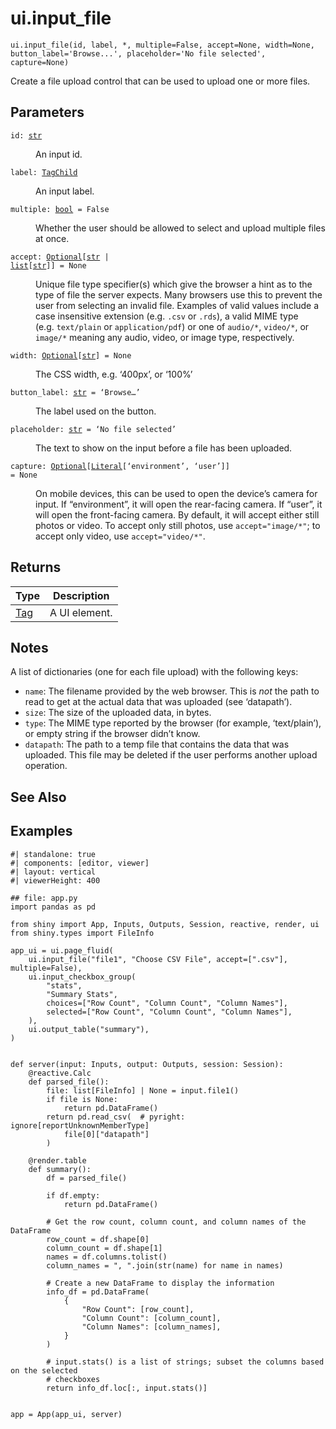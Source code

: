 # ui.input_file { #shiny.ui.input_file }

`ui.input_file(id, label, *, multiple=False, accept=None, width=None, button_label='Browse...', placeholder='No file selected', capture=None)`

Create a file upload control that can be used to upload one or more files.

## Parameters

<code><span class="parameter-name">id</span><span class="parameter-annotation-sep">:</span> <span class="parameter-annotation">[str](`str`)</span></code>

:   An input id.

<code><span class="parameter-name">label</span><span class="parameter-annotation-sep">:</span> <span class="parameter-annotation">[TagChild](`htmltools.TagChild`)</span></code>

:   An input label.

<code><span class="parameter-name">multiple</span><span class="parameter-annotation-sep">:</span> <span class="parameter-annotation">[bool](`bool`)</span> <span class="parameter-default-sep">=</span> <span class="parameter-default">False</span></code>

:   Whether the user should be allowed to select and upload multiple files at once.

<code><span class="parameter-name">accept</span><span class="parameter-annotation-sep">:</span> <span class="parameter-annotation">[Optional](`typing.Optional`)\[[str](`str`) \| [list](`list`)\[[str](`str`)\]\]</span> <span class="parameter-default-sep">=</span> <span class="parameter-default">None</span></code>

:   Unique file type specifier(s) which give the browser a hint as to the type of
    file the server expects. Many browsers use this to prevent the user from
    selecting an invalid file. Examples of valid values include a case insensitive
    extension (e.g. ``.csv`` or ``.rds``), a valid MIME type (e.g. ``text/plain`` or
    ``application/pdf``) or one of ``audio/*``, ``video/*``, or ``image/*`` meaning
    any audio, video, or image type, respectively.

<code><span class="parameter-name">width</span><span class="parameter-annotation-sep">:</span> <span class="parameter-annotation">[Optional](`typing.Optional`)\[[str](`str`)\]</span> <span class="parameter-default-sep">=</span> <span class="parameter-default">None</span></code>

:   The CSS width, e.g. '400px', or '100%'

<code><span class="parameter-name">button_label</span><span class="parameter-annotation-sep">:</span> <span class="parameter-annotation">[str](`str`)</span> <span class="parameter-default-sep">=</span> <span class="parameter-default">'Browse...'</span></code>

:   The label used on the button.

<code><span class="parameter-name">placeholder</span><span class="parameter-annotation-sep">:</span> <span class="parameter-annotation">[str](`str`)</span> <span class="parameter-default-sep">=</span> <span class="parameter-default">'No file selected'</span></code>

:   The text to show on the input before a file has been uploaded.

<code><span class="parameter-name">capture</span><span class="parameter-annotation-sep">:</span> <span class="parameter-annotation">[Optional](`typing.Optional`)\[[Literal](`typing.Literal`)\['environment', 'user'\]\]</span> <span class="parameter-default-sep">=</span> <span class="parameter-default">None</span></code>

:   On mobile devices, this can be used to open the device's camera for input. If
    "environment", it will open the rear-facing camera. If "user", it will open the
    front-facing camera. By default, it will accept either still photos or video. To
    accept only still photos, use ``accept="image/*"``; to accept only video, use
    ``accept="video/*"``.

## Returns

| Type                   | Description   |
|------------------------|---------------|
| [Tag](`htmltools.Tag`) | A UI element. |

## Notes


::: {.callout-note title="Server value"}
A list of dictionaries (one for each file upload) with the following keys:

* ``name``: The filename provided by the web browser. This is *not* the path to read
    to get at the actual data that was uploaded (see 'datapath').
* ``size``: The size of the uploaded data, in bytes.
* ``type``: The MIME type reported by the browser (for example, 'text/plain'), or
    empty string if the browser didn't know.
* ``datapath``: The path to a temp file that contains the data that was uploaded.
    This file may be deleted if the user performs another upload operation.
:::



## See Also

[](:func:`~shiny.ui.download_button`)

## Examples

```shinylive-python
#| standalone: true
#| components: [editor, viewer]
#| layout: vertical
#| viewerHeight: 400

## file: app.py
import pandas as pd

from shiny import App, Inputs, Outputs, Session, reactive, render, ui
from shiny.types import FileInfo

app_ui = ui.page_fluid(
    ui.input_file("file1", "Choose CSV File", accept=[".csv"], multiple=False),
    ui.input_checkbox_group(
        "stats",
        "Summary Stats",
        choices=["Row Count", "Column Count", "Column Names"],
        selected=["Row Count", "Column Count", "Column Names"],
    ),
    ui.output_table("summary"),
)


def server(input: Inputs, output: Outputs, session: Session):
    @reactive.Calc
    def parsed_file():
        file: list[FileInfo] | None = input.file1()
        if file is None:
            return pd.DataFrame()
        return pd.read_csv(  # pyright: ignore[reportUnknownMemberType]
            file[0]["datapath"]
        )

    @render.table
    def summary():
        df = parsed_file()

        if df.empty:
            return pd.DataFrame()

        # Get the row count, column count, and column names of the DataFrame
        row_count = df.shape[0]
        column_count = df.shape[1]
        names = df.columns.tolist()
        column_names = ", ".join(str(name) for name in names)

        # Create a new DataFrame to display the information
        info_df = pd.DataFrame(
            {
                "Row Count": [row_count],
                "Column Count": [column_count],
                "Column Names": [column_names],
            }
        )

        # input.stats() is a list of strings; subset the columns based on the selected
        # checkboxes
        return info_df.loc[:, input.stats()]


app = App(app_ui, server)
```